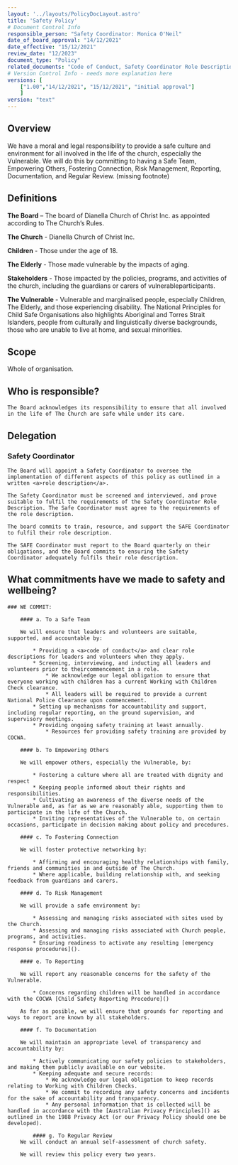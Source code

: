 ```yaml
---
layout: '../layouts/PolicyDocLayout.astro'
title: 'Safety Policy'
# Document Control Info
responsible_person: "Safety Coordinator: Monica O'Neil"
date_of_board_approval: "14/12/2021"
date_effective: "15/12/2021"
review_date: "12/2023"
document_type: "Policy"
related_documents: "Code of Conduct, Safety Coordinator Role Description"
# Version Control Info - needs more explanation here
versions: [
    ["1.00","14/12/2021", "15/12/2021", "initial approval"]
    ]
version: "text"
---
```


## Overview

We have a moral and legal responsibility to provide a safe culture and environment for all involved in the life of the church,
especially the Vulnerable. We will do this by committing to having a Safe Team, Empowering Others, Fostering Connection, Risk Management,
Reporting, Documentation, and Regular Review.
(missing footnote)
        
## Definitions

**The Board** – The board of Dianella Church of Christ Inc. as appointed according to The Church’s Rules.

**The Church** - Dianella Church of Christ Inc.

**Children** - Those under the age of 18.

**The Elderly** - Those made vulnerable by the impacts of aging.

**Stakeholders** - Those impacted by the policies, programs, and activities of the church, including the guardians or carers of vulnerableparticipants.

**The Vulnerable** - Vulnerable and marginalised people, especially Children, The Elderly, and those experiencing disability.
The National Principles for Child Safe Organisations also highlights Aboriginal and Torres Strait Islanders, people from culturally and linguistically
diverse backgrounds, those who are unable to live at home, and sexual minorities.

## Scope

Whole of organisation.

## Who is responsible?

    The Board acknowledges its responsibility to ensure that all involved in the life of The Church are safe while under its care.

## Delegation

### Safety Coordinator

    The Board will appoint a Safety Coordinator to oversee the implementation of different aspects of this policy as outlined in a written <a>role description</a>.

    The Safety Coordinator must be screened and interviewed, and prove suitable to fulfil the requirements of the Safety Coordinator Role
    Description. The Safe Coordinator must agree to the requirements of the role description.

    The board commits to train, resource, and support the SAFE Coordinator to fulfil their role description.

    The SAFE Coordinator must report to the Board quarterly on their obligations, and the Board commits to ensuring the Safety
    Coordinator adequately fulfils their role description.

## What commitments have we made to safety and wellbeing?
    ### WE COMMIT: 

        #### a. To a Safe Team 

        We will ensure that leaders and volunteers are suitable, supported, and accountable by:
            
            * Providing a <a>code of conduct</a> and clear role descriptions for leaders and volunteers when they apply. 
            * Screening, interviewing, and inducting all leaders and volunteers prior to theircommencement in a role.
                * We acknowledge our legal obligation to ensure that everyone working with children has a current Working with Children Check clearance. 
                * All leaders will be required to provide a current National Police Clearance upon commencement.
            * Setting up mechanisms for accountability and support, including regular reporting, on the ground supervision, and supervisory meetings. 
            * Providing ongoing safety training at least annually.
                * Resources for providing safety training are provided by COCWA. 
        
        #### b. To Empowering Others 

        We will empower others, especially the Vulnerable, by: 
        
            * Fostering a culture where all are treated with dignity and respect 
            * Keeping people informed about their rights and responsibilities. 
            * Cultivating an awareness of the diverse needs of the Vulnerable and, as far as we are reasonably able, supporting them to participate in the life of the Church. 
            * Inviting representatives of the Vulnerable to, on certain occasions, participate in decision making about policy and procedures. 
        
        #### c. To Fostering Connection 
        
        We will foster protective networking by: 
        
            * Affirming and encouraging healthy relationships with family, friends and communities in and outside of The Church. 
            * Where applicable, building relationship with, and seeking feedback from guardians and carers. 
        
        #### d. To Risk Management 
        
        We will provide a safe environment by: 
        
            * Assessing and managing risks associated with sites used by the Church. 
            * Assessing and managing risks associated with Church people, programs, and activities. 
            * Ensuring readiness to activate any resulting [emergency response procedures]().
        
        #### e. To Reporting 
        
        We will report any reasonable concerns for the safety of the Vulnerable. 
        
            * Concerns regarding children will be handled in accordance with the COCWA [Child Safety Reporting Procedure]() 
        
        As far as posible, we will ensure that grounds for reporting and ways to report are known by all stakeholders. 
            
        #### f. To Documentation 
        
        We will maintain an appropriate level of transparency and accountability by: 
        
            * Actively communicating our safety policies to stakeholders, and making them publicly available on our website. 
            * Keeping adequate and secure records: 
                * We acknowledge our legal obligation to keep records relating to Working with Children Checks.  
                * We commit to recording any safety concerns and incidents for the sake of accountability and transparency. 
                * Any personal information that is collected will be handled in accordance with the [Australian Privacy Principles]() as outlined in the 1988 Privacy Act (or our Privacy Policy should one be developed).
            
            #### g. To Regular Review 
        We will conduct an annual self-assessment of church safety. 
        
        We will review this policy every two years. 